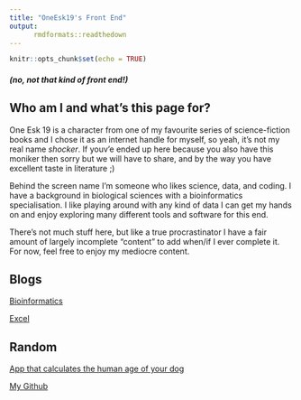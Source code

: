 ```yaml
---
title: "OneEsk19's Front End"
output: 
      rmdformats::readthedown
---
```


```r
knitr::opts_chunk$set(echo = TRUE)
```

##### (no, not that kind of front end!)

## Who am I and what's this page for?

One Esk 19 is a character from one of my favourite series of science-fiction books and I chose it as an internet handle for myself, so yeah, it's not my real name *shocker*. If youv'e ended up here because you also have this moniker then sorry but we will have to share, and by the way you have excellent taste in literature ;)

Behind the screen name I'm someone who likes science, data, and coding. I have a background in biological sciences with a bioinformatics specialisation. I like playing around with any kind of data I can get my hands on and enjoy exploring many different tools and software for this end. 

There's not much stuff here, but like a true procrastinator I have a fair amount of largely incomplete "content" to add when/if I ever complete it. For now, feel free to enjoy my mediocre content.


## Blogs

[Bioinformatics](https://oneesk19.github.io/pages/bioinformatics.html)

[Excel](https://oneesk19.github.io/pages/Excel.html)

## Random

[App that calculates the human age of your dog](https://oneesk19.shinyapps.io/dgapp/)

[My Github](https://github.com/OneEsk19)